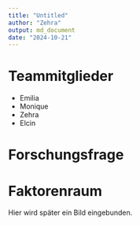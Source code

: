 ---
title: "Untitled"
author: "Zehra"
output: md_document
date: "2024-10-21"
---

# Teammitglieder
* Emilia
* Monique 
* Zehra
* Elcin


# Forschungsfrage


# Faktorenraum
Hier wird später ein Bild eingebunden.

